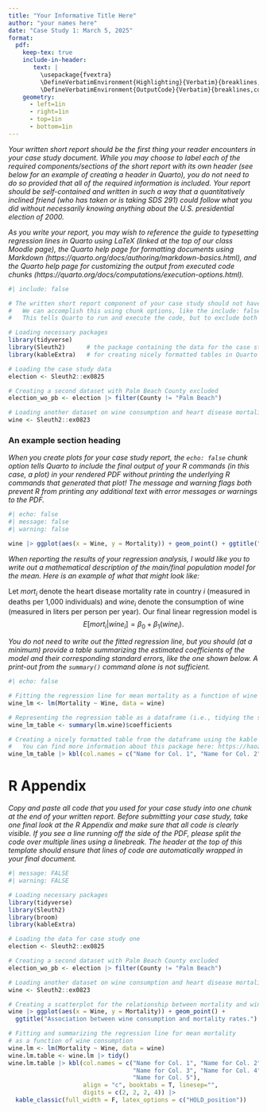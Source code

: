 ```yaml
---
title: "Your Informative Title Here"
author: "your names here"
date: "Case Study 1: March 5, 2025"
format: 
  pdf:
    keep-tex: true
    include-in-header: 
       text: |
         \usepackage{fvextra}
         \DefineVerbatimEnvironment{Highlighting}{Verbatim}{breaklines,commandchars=\\\{\}}
         \DefineVerbatimEnvironment{OutputCode}{Verbatim}{breaklines,commandchars=\\\{\}}
    geometry: 
      - left=1in
      - right=1in
      - top=1in
      - bottom=1in
---
```


_Your written short report should be the first thing your reader encounters in your case study document. While you may choose to label each of the required components/sections of the short report with its own header (see below for an example of creating a header in Quarto), you do not need to do so provided that all of the required information is included. Your report should be self-contained and written in such a way that a quantitatively inclined friend (who has taken or is taking SDS 291) could follow what you did without necessarily knowing anything about the U.S. presidential election of 2000._ 

_As you write your report, you may wish to reference the guide to typesetting regression lines in Quarto using LaTeX (linked at the top of our class Moodle page), the Quarto help page for formatting documents using Markdown (https://quarto.org/docs/authoring/markdown-basics.html), and the Quarto help page for customizing the output from executed code chunks (https://quarto.org/docs/computations/execution-options.html)._

```r
#| include: false

# The written short report component of your case study should not have any visible R code, and the only R output that should be included are relevant plots and nicely formatted tables. Of course, this means that the R code to generate those figures/tables must be included *somewhere* in the Quarto .qmd document, but remain hidden from the reader! 
#   We can accomplish this using chunk options, like the include: false option above.
#   This tells Quarto to run and execute the code, but to exclude both the code and any associated output from the rendered PDF document.

# Loading necessary packages
library(tidyverse)
library(Sleuth2)      # the package containing the data for the case study
library(kableExtra)   # for creating nicely formatted tables in Quarto

# Loading the case study data
election <- Sleuth2::ex0825

# Creating a second dataset with Palm Beach County excluded
election_wo_pb <- election |> filter(County != "Palm Beach")

# Loading another dataset on wine consumption and heart disease mortality (deaths per 1000 individuals), just as an example
wine <- Sleuth2::ex0823
```

### An example section heading

_When you create plots for your case study report, the `echo: false` chunk option tells Quarto to include the final output of your R commands (in this case, a plot) in your rendered PDF *without* printing the underlying R commands that generated that plot! The message and warning flags both prevent R from printing any additional text with error messages or warnings to the PDF._

```r
#| echo: false
#| message: false
#| warning: false

wine |> ggplot(aes(x = Wine, y = Mortality)) + geom_point() + ggtitle("Association between wine consumption and mortality rates.")
```

_When reporting the results of your regression analysis, I would like you to write out a mathematical description of the main/final population model for the mean. Here is an example of what that might look like:_

Let $mort_i$ denote the heart disease mortality rate in country $i$ (measured in deaths per 1,000 individuals) and $wine_i$ denote the consumption of wine (measured in liters per person per year). Our final linear regression model is $$E[mort_i | wine_i] = \beta_0 + \beta_1\left(wine_i\right).$$

_You do not need to write out the fitted regression line, but you should (at a minimum) provide a table summarizing the estimated coefficients of the model and their corresponding standard errors, like the one shown below. A print-out from the `summary()` command alone is not sufficient._

```r
#| echo: false

# Fitting the regression line for mean mortality as a function of wine consumption
wine_lm <- lm(Mortality ~ Wine, data = wine)

# Representing the regression table as a dataframe (i.e., tidying the summary() output)
wine_lm_table <- summary(lm.wine)$coefficients

# Creating a nicely formatted table from the dataframe using the kable package
#   You can find more information about this package here: https://haozhu233.github.io/kableExtra/awesome_table_in_pdf.pdf
wine_lm_table |> kbl(col.names = c("Name for Col. 1", "Name for Col. 2", "Name for Col. 3", "Name for Col. 4"), align = "c", booktabs = T, linesep="", digits = c(2, 2, 2, 4)) |> kable_classic(full_width = F, latex_options = c("HOLD_position"))

```

# R Appendix

_Copy and paste all code that you used for your case study into one chunk at the end of your written report. Before submitting your case study, take one final look at the R Appendix and make sure that all code is clearly visible. If you see a line running off the side of the PDF, please split the code over multiple lines using a linebreak. The header at the top of this template should ensure that lines of code are automatically wrapped in your final document._

```r
#| message: FALSE
#| warning: FALSE

# Loading necessary packages
library(tidyverse)
library(Sleuth2)
library(broom)        
library(kableExtra)   

# Loading the data for case study one
election <- Sleuth2::ex0825

# Creating a second dataset with Palm Beach County excluded
election_wo_pb <- election |> filter(County != "Palm Beach")

# Loading another dataset on wine consumption and heart disease mortality
wine <- Sleuth2::ex0823

# Creating a scatterplot for the relationship between mortality and wine consumption
wine |> ggplot(aes(x = Wine, y = Mortality)) + geom_point() + 
  ggtitle("Association between wine consumption and mortality rates.")

# Fitting and summarizing the regression line for mean mortality 
# as a function of wine consumption
wine.lm <- lm(Mortality ~ Wine, data = wine)
wine.lm.table <- wine.lm |> tidy()
wine.lm.table |> kbl(col.names = c("Name for Col. 1", "Name for Col. 2", 
                                   "Name for Col. 3", "Name for Col. 4", 
                                   "Name for Col. 5"), 
                     align = "c", booktabs = T, linesep="", 
                     digits = c(2, 2, 2, 4)) |> 
  kable_classic(full_width = F, latex_options = c("HOLD_position"))
```

